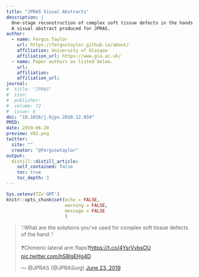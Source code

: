 ```yaml
---
title: "JPRAS Visual Abstracts"
description: |
  One-stage reconstruction of complex soft tissue defects in the hands using multidigit, chimeric, lateral arm, perforator flaps.
  A visual abstract produced for JPRAS.
author:
  - name: Fergus Taylor 
    url: https://fergustaylor.github.io/about/
    affiliation: University of Glasgow
    affiliation_url: https://www.gla.ac.uk/
  - name: Paper authors as listed below.
    url: 
    affiliation: 
    affiliation_url: 
journal:
#  title: "JPRAS" 
#  issn: 
#  publisher: 
#  volume: 72
#  issue: 6
doi: "10.1016/j.bjps.2018.12.034"
PMID: 
date: 2019-06-20
preview: VA2.png
twitter:
  site: ""
  creator: "@ferguswtaylor"
output:
  distill::distill_article:
    self_contained: false
    toc: true
    toc_depth: 3
---
```


```r
Sys.setenv(TZ='GMT')
knitr::opts_chunk$set(echo = FALSE,
                      warning = FALSE,
                      message = FALSE
                      )
```

<blockquote class="twitter-tweet" data-lang="en"><p lang="en" dir="ltr">❔What are the solutions you’ve used for complex soft tissue defects of the hand ❔<br><br>❓Chimeric lateral arm flaps❓<a href="https://t.co/4YsrVvbsOU">https://t.co/4YsrVvbsOU</a> <a href="https://t.co/hS8lgEHg4D">pic.twitter.com/hS8lgEHg4D</a></p>&mdash; @JPRAS (@JPRASurg) <a href="https://twitter.com/JPRASurg/status/1142759458310893570?ref_src=twsrc%5Etfw">June 23, 2019</a></blockquote>
<script async src="https://platform.twitter.com/widgets.js" charset="utf-8"></script>
